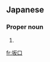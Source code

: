 ==Japanese==
{{ja-kanjitab|さか|くち|k2=ぐち|yomi=k|r=y}}

===Proper noun===
{{ja-pos|proper|さかぐち}}

# {{surname|lang=ja|sort=さかぐち}}

[[fr:坂口]]